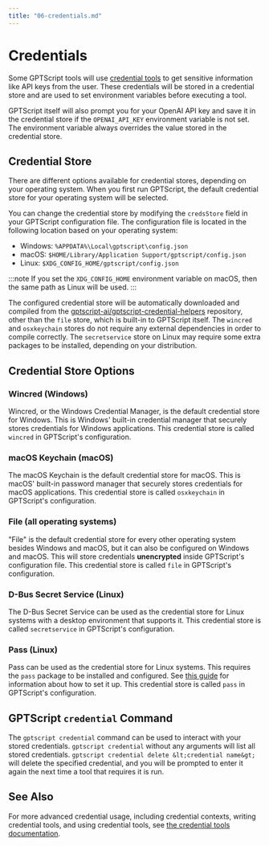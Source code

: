```yaml
---
title: "06-credentials.md"
---
```


# Credentials

Some GPTScript tools will use [credential tools](03-tools/04-credential-tools.md) to get sensitive information like API keys from the user.
These credentials will be stored in a credential store and are used to set environment variables before executing a tool.

GPTScript itself will also prompt you for your OpenAI API key and save it in the credential store if the
`OPENAI_API_KEY` environment variable is not set. The environment variable always overrides the value stored in the
credential store.

## Credential Store

There are different options available for credential stores, depending on your operating system.
When you first run GPTScript, the default credential store for your operating system will be selected.

You can change the credential store by modifying the `credsStore` field in your GPTScript configuration file.
The configuration file is located in the following location based on your operating system:
- Windows: `%APPDATA%\Local\gptscript\config.json`
- macOS: `$HOME/Library/Application Support/gptscript/config.json`
- Linux: `$XDG_CONFIG_HOME/gptscript/config.json`

:::note
If you set the `XDG_CONFIG_HOME` environment variable on macOS, then the same path as Linux will be used.
:::

The configured credential store will be automatically downloaded and compiled from the [gptscript-ai/gptscript-credential-helpers](https://github.com/gptscript-ai/gptscript-credential-helpers)
repository, other than the `file` store, which is built-in to GPTScript itself.
The `wincred` and `osxkeychain` stores do not require any external dependencies in order to compile correctly.
The `secretservice` store on Linux may require some extra packages to be installed, depending on your distribution.

## Credential Store Options

### Wincred (Windows)

Wincred, or the Windows Credential Manager, is the default credential store for Windows.
This is Windows' built-in credential manager that securely stores credentials for Windows applications.
This credential store is called `wincred` in GPTScript's configuration.

### macOS Keychain (macOS)

The macOS Keychain is the default credential store for macOS.
This is macOS' built-in password manager that securely stores credentials for macOS applications.
This credential store is called `osxkeychain` in GPTScript's configuration.

### File (all operating systems)

"File" is the default credential store for every other operating system besides Windows and macOS, but it
can also be configured on Windows and macOS. This will store credentials **unencrypted** inside GPTScript's
configuration file.
This credential store is called `file` in GPTScript's configuration.

### D-Bus Secret Service (Linux)

The D-Bus Secret Service can be used as the credential store for Linux systems with a desktop environment that supports it.
This credential store is called `secretservice` in GPTScript's configuration.

### Pass (Linux)

Pass can be used as the credential store for Linux systems. This requires the `pass` package to be installed
and configured. See [this guide](https://www.howtogeek.com/devops/how-to-use-pass-a-command-line-password-manager-for-linux-systems/)
for information about how to set it up.
This credential store is called `pass` in GPTScript's configuration.

## GPTScript `credential` Command

The `gptscript credential` command can be used to interact with your stored credentials.
`gptscript credential` without any arguments will list all stored credentials.
`gptscript credential delete &lt;credential name&gt;` will delete the specified credential, and you will be
prompted to enter it again the next time a tool that requires it is run.

## See Also

For more advanced credential usage, including credential contexts, writing credential tools, and using
credential tools, see [the credential tools documentation](03-tools/04-credential-tools.md).
